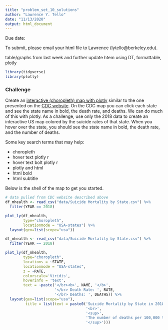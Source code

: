 ```yaml
---
title: "problem_set_10_solutions"
author: "Lawrence Y. Tello"
date: "11/13/2020"
output: html_document
---
```


Due date:

To submit, please email your html file to Lawrence (lytello@berkeley.edu). 

table/graphs from last week and further update htem using DT, formattable, plotly

```r
library(tidyverse)
library(plotly)
```


### Challenge

Create an [interactive (choropleth) map with plotly](https://plotly.com/r/choropleth-maps/) similar to the one presented on the [CDC website](https://www.cdc.gov/nchs/pressroom/sosmap/suicide-mortality/suicide.htm). On the CDC map you can click each state and see the state name in bold, the death rate, and deaths. We can do much of this with plotly. As a challenge, use only the 2018 data to create an interactive US map colored by the suicide rates of that state. When you hover over the state, you should see the state name in bold, the death rate, and the number of deaths. 

Some key search terms that may help: 

* choropleth
* hover text plotly r
* hover text bolt plotly r
* plotly and html
* html bold
* html subtitle

Below is the shell of the map to get you started.

```r
# data pulled from CDC website described above 
df_mhealth <- read_csv("data/Suicide Mortality by State.csv") %>%
  filter(YEAR == 2018)

plot_ly(df_mhealth,
        type="choropleth",
        locationmode = "USA-states") %>%
  layout(geo=list(scope="usa"))
```

```r
df_mhealth <- read_csv("data/Suicide Mortality by State.csv") %>%
  filter(YEAR == 2018)

plot_ly(df_mhealth,
        type="choropleth", 
        locations = ~STATE,
        locationmode = "USA-states", 
        z = ~RATE,
        colorscale='Viridis',
        hoverinfo = 'text',
        text = ~paste('</br><b>', NAME, '</b>',
                      '</br> Death Rate: ', RATE,
                      '</br> Deaths: ', DEATHS)) %>%
  layout(geo=list(scope="usa"),
         title = list(text = paste0('Suicide Mortality by State in 2018',
                                    '<br>',
                                    '<sup>',
                                    'The number of deaths per 100,000 total population',
                                    '</sup>')))
```


